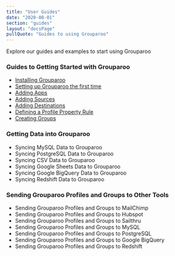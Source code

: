 ```yaml
---
title: "User Guides"
date: "2020-08-01"
section: "guides"
layout: "docsPage"
pullQuote: "Guides to using Grouparoo"
---
```


Explore our guides and examples to start using Grouparoo

### Guides to Getting Started with Grouparoo

- [Installing Grouparoo](/docs/deployment)
- [Setting up Grouparoo the first time](/docs/guides/first-time-setup)
- [Adding Apps](/docs/guides/add-apps)
- [Adding Sources](/docs/guides/create-sources)
- [Adding Destinations](/docs/guides/create-destinations)
- [Defining a Profile Property Rule](/docs/guides/create-profile-properties)
- [Creating Groups](/docs/guides/create-groups)

### Getting Data into Grouparoo

- Syncing MySQL Data to Grouparoo
- Syncing PostgreSQL Data to Grouparoo
- Syncing CSV Data to Grouparoo
- Syncing Google Sheets Data to Grouparoo
- Syncing Google BigQuery Data to Grouparoo
- Syncing Redshift Data to Grouparoo

### Sending Grouparoo Profiles and Groups to Other Tools

- Sending Grouparoo Profiles and Groups to MailChimp
- Sending Grouparoo Profiles and Groups to Hubspot
- Sending Grouparoo Profiles and Groups to Sailthru
- Sending Grouparoo Profiles and Groups to MySQL
- Sending Grouparoo Profiles and Groups to PostgreSQL
- Sending Grouparoo Profiles and Groups to Google BigQuery
- Sending Grouparoo Profiles and Groups to Redshift
